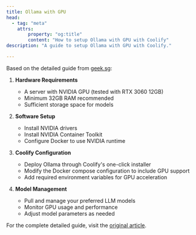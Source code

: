 ```yaml
---
title: Ollama with GPU
head:
  - tag: "meta"
    attrs:
        property: "og:title"
        content: "How to setup Ollama with GPU with Coolify"
description: "A guide to setup Ollama with GPU with Coolify."

---
```


Based on the detailed guide from [geek.sg](https://geek.sg/blog/how-i-self-hosted-llama-32-with-coolify-on-my-home-server-a-step-by-step-guide?ref=coolify.io):

1. **Hardware Requirements**
   - A server with NVIDIA GPU (tested with RTX 3060 12GB)
   - Minimum 32GB RAM recommended
   - Sufficient storage space for models

2. **Software Setup**
   - Install NVIDIA drivers
   - Install NVIDIA Container Toolkit
   - Configure Docker to use NVIDIA runtime

3. **Coolify Configuration**
   - Deploy Ollama through Coolify's one-click installer
   - Modify the Docker compose configuration to include GPU support
   - Add required environment variables for GPU acceleration

4. **Model Management**
   - Pull and manage your preferred LLM models
   - Monitor GPU usage and performance
   - Adjust model parameters as needed

For the complete detailed guide, visit the [original article](https://geek.sg/blog/how-i-self-hosted-llama-32-with-coolify-on-my-home-server-a-step-by-step-guide?ref=coolify.io).


